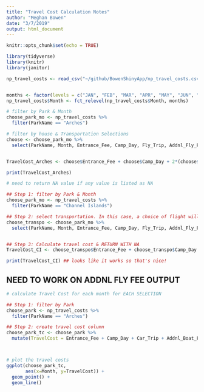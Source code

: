 ```yaml
---
title: "Travel Cost Calculation Notes"
author: "Meghan Bowen"
date: "3/7/2019"
output: html_document
---
```


```r
knitr::opts_chunk$set(echo = TRUE)
```

```r

library(tidyverse)
library(knitr)
library(janitor)

```

```r

np_travel_costs <- read_csv("~/github/BowenShinyApp/np_travel_costs.csv")


months <- factor(levels = c("JAN", "FEB", "MAR", "APR", "MAY", "JUN", "JUL", "AUG", "SEP", "OCT", "NOV", "DEC"))
np_travel_costs$Month <- fct_relevel(np_travel_costs$Month, months)

```

```r

# filter by Park & Month
choose_park_mo <- np_travel_costs %>% 
  filter(ParkName == "Arches")

# filter by house & Transportation Selections
choose <- choose_park_mo %>% 
  select(ParkName, Month, Entrance_Fee, Camp_Day, Fly_Trip, Addnl_Fly_Fee, Addnl_Boat_Fee) ## need to include Addnl_Fee IF 1) Selected Channel Islands OR 2) Selected Flying as transportation


TravelCost_Arches <- choose$Entrance_Fee + choose$Camp_Day + 2*(choose$Fly_Trip) + 2*(choose$Addnl_Fly_Fee) + choose$Addnl_Boat_Fee 

print(TravelCost_Arches)


```

```r

# need to return NA value if any value is listed as NA

## Step 1: filter by Park & Month
choose_park_mo <- np_travel_costs %>% 
  filter(ParkName == "Channel Islands") 

## Step 2: select transportation. In this case, a choice of flight will return NA
choose_transpo <- choose_park_mo %>% 
  select(ParkName, Month, Entrance_Fee, Camp_Day, Fly_Trip, Addnl_Fly_Fee, Addnl_Boat_Fee)


## Step 3: Calculate travel cost & RETURN WITH NA
TravelCost_CI <- choose_transpo$Entrance_Fee + choose_transpo$Camp_Day + 2*(choose_transpo$Fly_Trip) + choose_transpo$Addnl_Fly_Fee + choose_transpo$Addnl_Boat_Fee 

print(TravelCost_CI) ## looks like it works so that's nice!

```

## NEED TO WORK ON ADDNL FLY FEE OUTPUT

```r

# calculate Travel Cost for each month for EACH SELECTION

## Step 1: filter by Park
choose_park <- np_travel_costs %>% 
  filter(ParkName == "Arches")

## Step 2: create travel cost column
choose_park_tc <- choose_park %>% 
  mutate(TravelCost = Entrance_Fee + Camp_Day + Car_Trip + Addnl_Boat_Fee)



# plot the travel costs
ggplot(choose_park_tc,
       aes(x=Month, y=TravelCost)) +
  geom_point() +
  geom_line()

```


